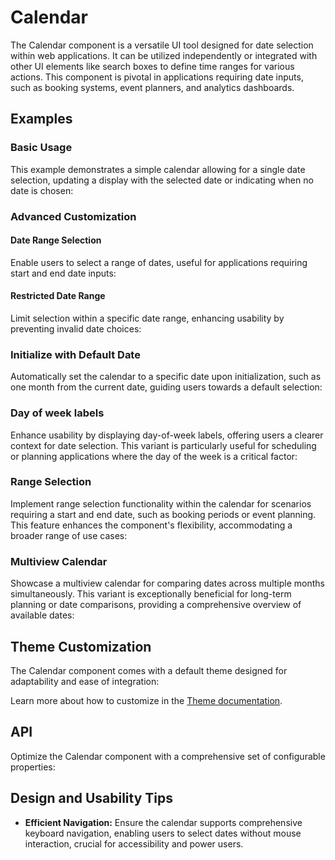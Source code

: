 
<Meta of={CalendarStories} />

# Calendar
The Calendar component is a versatile UI tool designed for date selection within web applications.
It can be utilized independently or integrated with other UI elements like search boxes to define time ranges for various actions.
This component is pivotal in applications requiring date inputs, such as booking systems, event planners, and analytics dashboards.
## Examples
### Basic Usage
This example demonstrates a simple calendar allowing for a single date selection, updating a display with the selected date or indicating when no date is chosen:
<ToggleCanvas sourceState="shown" of={CalendarStories.Simple} storybook="components-form-calendar--simple" />

### Advanced Customization
#### Date Range Selection
Enable users to select a range of dates, useful for applications requiring start and end date inputs:
<ToggleCanvas of={CalendarStories.Range} storybook="components-form-calendar--range" />

#### Restricted Date Range
Limit selection within a specific date range, enhancing usability by preventing invalid date choices:
<ToggleCanvas of={CalendarStories.MinMax} storybook="components-form-calendar--min-max" />

### Initialize with Default Date
Automatically set the calendar to a specific date upon initialization, such as one month from the current date, guiding users towards a default selection:
<ToggleCanvas of={CalendarStories.DefaultValue} storybook="components-form-calendar--default-value" />

### Day of week labels
Enhance usability by displaying day-of-week labels, offering users a clearer context for date selection. This variant is particularly useful for scheduling or planning applications where the day of the week is a critical factor:
<ToggleCanvas of={CalendarStories.WithLabels} storybook="components-form-calendar--with-labels" />

### Range Selection
Implement range selection functionality within the calendar for scenarios requiring a start and end date, such as booking periods or event planning. This feature enhances the component's flexibility, accommodating a broader range of use cases:
<ToggleCanvas of={CalendarStories.Range} storybook="components-form-calendar--range" />

### Multiview Calendar
Showcase a multiview calendar for comparing dates across multiple months simultaneously. This variant is exceptionally beneficial for long-term planning or date comparisons, providing a comprehensive overview of available dates:
<ToggleCanvas of={CalendarStories.Multiview} storybook="components-form-calendar--multiview" />

## Theme Customization
The Calendar component comes with a default theme designed for adaptability and ease of integration:
<ThemeRender theme={calendarTheme} />

Learn more about how to customize in the [Theme documentation](/docs/theme/getting-started).

## API
Optimize the Calendar component with a comprehensive set of configurable properties:
<PropsTable name="Calendar" />

## Design and Usability Tips

- **Efficient Navigation:** Ensure the calendar supports comprehensive keyboard navigation, enabling users to select dates without mouse interaction, crucial for accessibility and power users.
